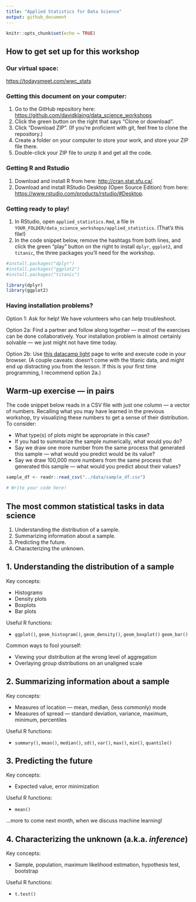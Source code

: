 ```yaml
---
title: "Applied Statistics for Data Science"
output: github_document
---
```


```r
knitr::opts_chunk$set(echo = TRUE)
```

## How to get set up for this workshop

### Our virtual space:

[https://todaysmeet.com/wwc_stats](https://todaysmeet.com/wwc_stats)

### Getting this document on your computer:

1. Go to the GitHub repository here: [https://github.com/davidklaing/data_science_workshops](https://github.com/davidklaing/data_science_workshops)
2. Click the green button on the right that says "Clone or download".
3. Click "Download ZIP". (If you're proficient with git, feel free to clone the repository.)
4. Create a folder on your computer to store your work, and store your ZIP file there.
5. Double-click your ZIP file to unzip it and get all the code.

### Getting R and Rstudio

1. Download and install R from here: [http://cran.stat.sfu.ca/](http://cran.stat.sfu.ca/).
2. Download and install RStudio Desktop (Open Source Edition) from here: [https://www.rstudio.com/products/rstudio/#Desktop](https://www.rstudio.com/products/rstudio/#Desktop).

### Getting ready to play!

1. In RStudio, open `applied_statistics.Rmd`, a file in `YOUR_FOLDER/data_science_workshops/applied_statistics`. (That's this file!)
2. In the code snippet below, remove the hashtags from both lines, and click the green "play" button on the right to install `dplyr`, `ggplot2`, and `titanic`, the three packages you'll need for the workshop.

```r
#install.packages("dplyr")
#install.packages("ggplot2")
#install.packages("titanic")

library(dplyr)
library(ggplot2)
```

### Having installation problems?

Option 1: Ask for help! We have volunteers who can help troubleshoot.

Option 2a: Find a partner and follow along together — most of the exercises can be done collaboratively. Your installation problem is almost certainly solvable — we just might not have time today.

Option 2b: Use [this datacamp light](https://cdn.datacamp.com/dcl/standalone-example.html) page to write and execute code in your browser. (A couple caveats: doesn't come with the titanic data, and might end up distracting you from the lesson. If this is your first time programming, I recommend option 2a.)

## Warm-up exercise — in pairs

The code snippet below reads in a CSV file with just one column — a vector of numbers. Recalling what you may have learned in the previous workshop, try visualizing these numbers to get a sense of their distribution. To consider:

- What type(s) of plots might be appropriate in this case? 
- If you had to summarize the sample numerically, what would you do?
- Say we draw one more number from the same process that generated this sample — what would you predict would be its value?
- Say we draw 100,000 more numbers from the same process that generated this sample — what would you predict about their values?

```r
sample_df <- readr::read_csv("../data/sample_df.csv")

# Write your code here!
```

## The most common statistical tasks in data science

1. Understanding the distribution of a sample.
2. Summarizing information about a sample.
3. Predicting the future.
4. Characterizing the unknown.

## 1. Understanding the distribution of a sample

Key concepts:

- Histograms
- Density plots
- Boxplots
- Bar plots

Useful R functions:

- `ggplot()`, `geom_histogram()`, `geom_density()`, `geom_boxplot()` `geom_bar()`

Common ways to fool yourself:

- Viewing your distribution at the wrong level of aggregation
- Overlaying group distributions on an unaligned scale 

## 2. Summarizing information about a sample

Key concepts:

- Measures of location — mean, median, (less commonly) mode
- Measures of spread — standard deviation, variance, maximum, minimum, percentiles

Useful R functions:

- `summary()`, `mean()`, `median()`, `sd()`, `var()`, `max()`, `min()`, `quantile()`

## 3. Predicting the future

Key concepts:

- Expected value, error minimization

Useful R functions:

- `mean()`

...more to come next month, when we discuss machine learning!

## 4. Characterizing the unknown (a.k.a. *inference*)

Key concepts:

- Sample, population, maximum likelihood estimation, hypothesis test, bootstrap

Useful R functions:

- `t.test()`





